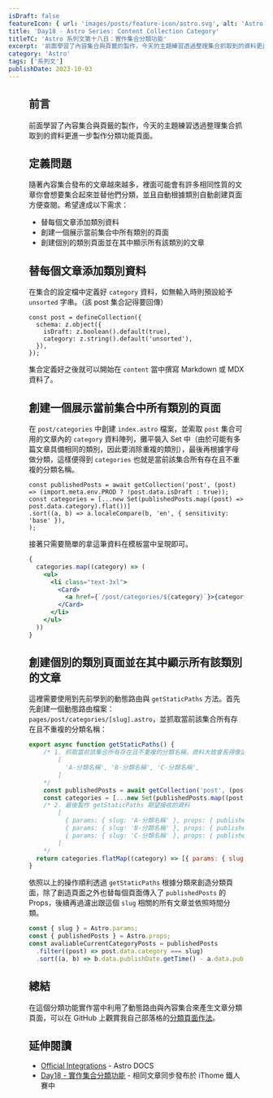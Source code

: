 ```yaml
---
isDraft: false
featureIcon: { url: 'images/posts/feature-icon/astro.svg', alt: 'Astro Logo' }
title: 'Day18 - Astro Series: Content Collection Category'
titleTC: 'Astro 系列文第十八日：實作集合分類功能'
excerpt: '前面學習了內容集合與頁籤的製作，今天的主題練習透過整理集合抓取到的資料更進一步製作分類功能頁面。'
category: 'Astro'
tags: ['系列文']
publishDate: 2023-10-03
---
```


<Figure
  width="1200"
  height="600"
  src="images/posts/ithome-astro/thumbnail/day18-content-collection-category.webp"
  alt="一個漂亮的漸層背景上面有一句標題：「實作集合分類功能」"
/>

## 前言

前面學習了內容集合與頁籤的製作，今天的主題練習透過整理集合抓取到的資料更進一步製作分類功能頁面。

## 定義問題

隨著內容集合發布的文章越來越多，裡面可能會有許多相同性質的文章你會想要集合起來並替他們分類，並且自動根據類別自動創建頁面方便查閱。希望達成以下需求：

- 替每個文章添加類別資料
- 創建一個展示當前集合中所有類別的頁面
- 創建個別的類別頁面並在其中顯示所有該類別的文章

## 替每個文章添加類別資料

在集合的設定檔中定義好 `category` 資料，如無輸入時則預設給予 `unsorted` 字串。（該 post 集合記得要回傳）

```tsx
const post = defineCollection({
  schema: z.object({
    isDraft: z.boolean().default(true),
    category: z.string().default('unsorted'),
  }),
});
```

集合定義好之後就可以開始在 `content` 當中撰寫 Markdown 或 MDX 資料了。

## 創建一個展示當前集合中所有類別的頁面

在 `post/categories` 中創建 `index.astro` 檔案，並索取 `post` 集合可用的文章內的 `category` 資料陣列，攤平裝入 Set 中（由於可能有多篇文章具備相同的類別，因此要消除重複的類別），最後再根據字母做分類，這樣便得到 `categories` 也就是當前該集合所有存在且不重複的分類名稱。

```tsx
const publishedPosts = await getCollection('post', (post) => (import.meta.env.PROD ? !post.data.isDraft : true));
const categories = [...new Set(publishedPosts.map((post) => post.data.category).flat())]
.sort((a, b) => a.localeCompare(b, 'en', { sensitivity: 'base' }),
);
```

接著只需要簡單的拿這筆資料在模板當中呈現即可。

```jsx
{
  categories.map((category) => (
    <ul>
      <li class="text-3xl">
        <Card>
          <a href={`/post/categories/${category}`}>{category}</a>
        </Card>
      </li>
    </ul>
  ))
}
```

## 創建個別的類別頁面並在其中顯示所有該類別的文章

這裡需要使用到先前學到的動態路由與 `getStaticPaths` 方法。首先先創建一個動態路由檔案： `pages/post/categories/[slug].astro`，並抓取當前該集合所有存在且不重複的分類名稱：

```jsx
export async function getStaticPaths() {
	/* 1. 抓取當前該集合所有存在且不重複的分類名稱，資料大致會長得像這樣：
		[
		  'A-分類名稱', 'B-分類名稱', 'C-分類名稱',
		]
	*/
	const publishedPosts = await getCollection('post', (post) => (import.meta.env.PROD ? !post.data.isDraft : true));
	const categories = [...new Set(publishedPosts.map((post) => post.data.category).flat())]
	/* 2. 最後製作 getStaticPaths 期望接收的資料
		[
		  { params: { slug: 'A-分類名稱' }, props: { publishedPosts: [Array] } },
		  { params: { slug: 'B-分類名稱' }, props: { publishedPosts: [Array] } },
		  { params: { slug: 'C-分類名稱' }, props: { publishedPosts: [Array] } },
		]
	*/
  return categories.flatMap((category) => [{ params: { slug: category }, props: { publishedPosts } }]);
}
```

依照以上的操作順利透過 `getStaticPaths` 根據分類來創造分類頁面，除了創造頁面之外也替每個頁面傳入了 `publishedPosts` 的 Props，後續再過濾出跟這個 `slug` 相關的所有文章並依照時間分類。

```jsx
const { slug } = Astro.params;
const { publishedPosts } = Astro.props;
const avaliableCurrentCategoryPosts = publishedPosts
  .filter((post) => post.data.category === slug)
  .sort((a, b) => b.data.publishDate.getTime() - a.data.publishDate.getTime());
```

## 總結

在這個分類功能實作當中利用了動態路由與內容集合來產生文章分類頁面，可以在 GitHub 上觀賞我自己部落格的[分類頁面作法](https://github.com/riceball-tw/astro-blog/blob/main/src/pages/post/categories/%5Bslug%5D.astro)。

## 延伸閱讀

- [Official Integrations](https://docs.astro.build/en/guides/integrations-guide/) -  Astro DOCS
- [Day18 - 實作集合分類功能](https://ithelp.ithome.com.tw/articles/10333273) - 相同文章同步發布於 iThome 鐵人賽中
